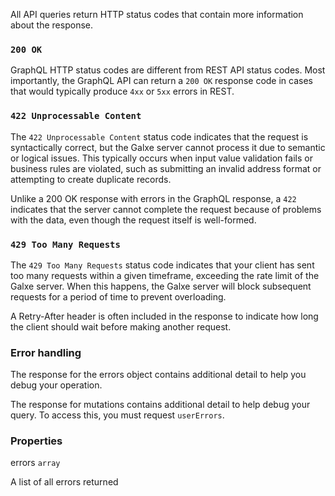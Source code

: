 
All API queries return HTTP status codes that contain more information about the response.

### **`200 OK`**

GraphQL HTTP status codes are different from REST API status codes. Most importantly, the GraphQL API can return a `200 OK` response code in cases that would typically produce `4xx` or `5xx` errors in REST.

### `422 Unprocessable Content`

The `422 Unprocessable Content` status code indicates that the request is syntactically correct, but the Galxe server cannot process it due to semantic or logical issues. This typically occurs when input value validation fails or business rules are violated, such as submitting an invalid address format or attempting to create duplicate records.

Unlike a 200 OK response with errors in the GraphQL response, a `422` indicates that the server cannot complete the request because of problems with the data, even though the request itself is well-formed.

### `429 Too Many Requests`

The `429 Too Many Requests` status code indicates that your client has sent too many requests within a given timeframe, exceeding the rate limit of the Galxe server. When this happens, the Galxe server will block subsequent requests for a period of time to prevent overloading.

A Retry-After header is often included in the response to indicate how long the client should wait before making another request.

### Error handling

The response for the errors object contains additional detail to help you debug your operation.

The response for mutations contains additional detail to help debug your query. To access this, you must request `userErrors`.

### Properties

errors `array`

A list of all errors returned
